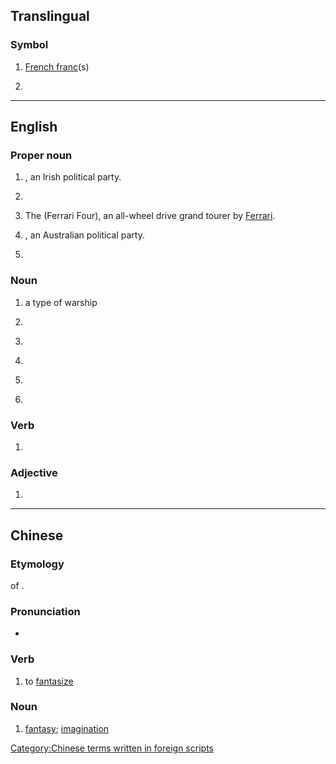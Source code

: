 {{also|ff|ff.|fF|ﬀ|␌}}
==Translingual==

===Symbol===
{{mul-symbol}}

# [[French franc]](s)
# {{lb|mul|UK|clothing}} {{ng|[[bra|Bra]] [[cup size]].}}

----

==English==

===Proper noun===
{{en-proper noun}}

# {{initialism of|en|Fianna Fáil|nodot=1}}, an Irish political party.
# {{lb|en|video games}} {{initialism of|en|{{w|Final Fantasy}}}}
# {{lb|en|automotive}} The {{w|Ferrari FF}} (Ferrari Four), an all-wheel drive grand tourer by [[Ferrari]].
# {{initialism of|en|{{w|Family First}}|nodot=1}}, an Australian political party.
# {{lb|en|internet}} {{initialism of|en|{{w|Firefox}}}}

===Noun===
{{en-noun|?}}

# {{abbreviation of|en|frigate|dot=,}} a type of warship
# {{initialism of|en|false flag}}
# {{lb|en|computing}} {{initialism of|en|form feed}}
# {{initialism of|en|fill factor}}
# {{lb|en|vulgar|slang}} {{initialism of|en|fist-fucking}}
# {{initialism of|en|fair face}} {{rfex|en}}

===Verb===
{{head|en|verb}}

# {{initialism of|en||[[fast forward]]}}

===Adjective===
{{en-adj|-}}

# {{initialism of|en||[[fully finished]]}}

----

==Chinese==

===Etymology===
{{initialism|yue}} of {{ncog|en|{{w|Final Fantasy}}}}.

===Pronunciation===
* {{IPA|yue|/ɛːf⁵⁵ ɛːf⁵⁵/}}

===Verb===
{{head|zh|verb}}

# {{lb|zh|Hong Kong Cantonese|originally|Internet slang}} to [[fantasize]]

===Noun===
{{head|zh|noun}}

# {{lb|zh|Hong Kong Cantonese|originally|Internet slang}} [[fantasy]]; [[imagination]]

[[Category:Chinese terms written in foreign scripts]]